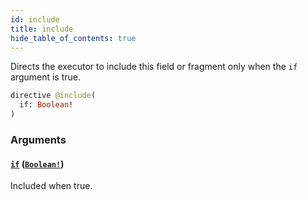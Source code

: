 ```yaml
---
id: include
title: include
hide_table_of_contents: true
---
```



Directs the executor to include this field or fragment only when the `if` argument is true.

```graphql
directive @include(
  if: Boolean!
)
```


### Arguments

#### [`if`](#) ([`Boolean!`](/docs/directory-guide/graphql/reference/schema/scalars/boolean))

Included when true.




